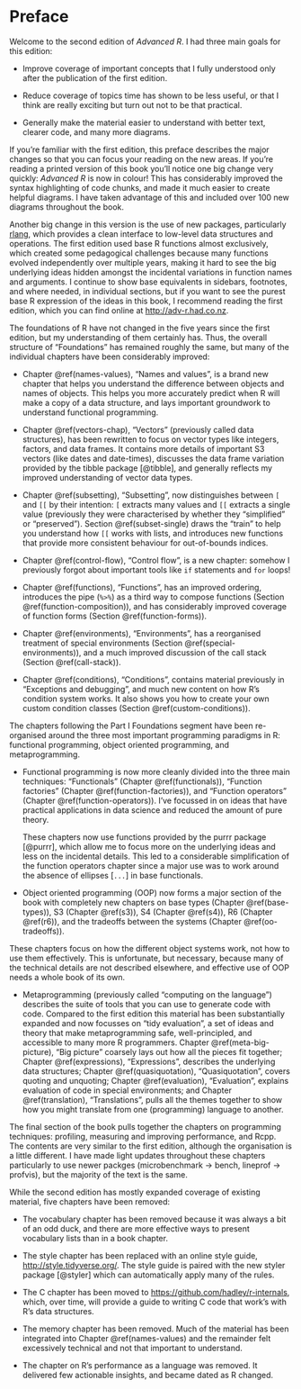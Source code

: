 # Preface {-}

Welcome to the second edition of _Advanced R_. I had three main goals for this edition:

* Improve coverage of important concepts that I fully understood only after
  the publication of the first edition.

* Reduce coverage of topics time has shown to be less useful, or that I think
  are really exciting but turn out not to be that practical.

* Generally make the material easier to understand with better text, clearer
  code, and many more diagrams.

If you're familiar with the first edition, this preface describes the major changes so that you can focus your reading on the new areas. If you're reading a printed version of this book you'll notice one big change very quickly: _Advanced R_ is now in colour! This has considerably improved the syntax highlighting of code chunks, and made it much easier to create helpful diagrams. I have taken advantage of this and included over 100 new diagrams throughout the book.

Another big change in this version is the use of new packages, particularly [rlang](http://rlang.r-lib.org), which provides a clean interface to low-level data structures and operations. The first edition used base R functions almost exclusively, which created some pedagogical challenges because many functions evolved independently over multiple years, making it hard to see the big underlying ideas hidden amongst the incidental variations in function names and arguments. I continue to show base equivalents in sidebars, footnotes, and where needed, in individual sections, but if you want to see the purest base R expression of the ideas in this book, I recommend reading the first edition, which you can find online at <http://adv-r.had.co.nz>.

The foundations of R have not changed in the five years since the first edition, but my understanding of them certainly has. Thus, the overall structure of "Foundations" has remained roughly the same, but many of the individual chapters have been considerably improved:

*   Chapter \@ref(names-values), "Names and values", is a brand new chapter
    that helps you understand the difference between objects and names of
    objects. This helps you more accurately predict when R will make a copy of
    a data structure, and lays important groundwork to understand functional
    programming.

\newline

*   Chapter \@ref(vectors-chap), "Vectors" (previously called data structures),
    has been rewritten to focus on vector types like integers, factors, and
    data frames. It contains more details of important S3 vectors (like dates
    and date-times), discusses the data frame variation provided by the
    tibble package [@tibble], and generally reflects my improved understanding
    of vector data types.

*   Chapter \@ref(subsetting), "Subsetting", now distinguishes between `[` and
    `[[` by their intention: `[` extracts many values and `[[` extracts a
    single value (previously they were characterised by whether they "simplified"
    or "preserved"). Section \@ref(subset-single) draws the "train" to help you
    understand how `[[` works with lists, and introduces new functions that
    provide more consistent behaviour for out-of-bounds indices.

*   Chapter \@ref(control-flow), "Control flow", is a new chapter: somehow
    I previously forgot about important tools like `if` statements and `for`
    loops!

*   Chapter \@ref(functions), "Functions", has an improved ordering,
    introduces the pipe (`%>%`) as a third way to compose functions (Section
    \@ref(function-composition)), and has considerably improved coverage of
    function forms (Section \@ref(function-forms)).

*   Chapter \@ref(environments), "Environments", has a reorganised treatment of
    special environments (Section \@ref(special-environments)), and a much
    improved discussion of the call stack (Section \@ref(call-stack)).

*   Chapter \@ref(conditions), "Conditions", contains material previously
    in "Exceptions and debugging", and much new content on how R's condition
    system works. It also shows you how to create your own custom condition
    classes (Section \@ref(custom-conditions)).

The chapters following the Part I Foundations segment have been re-organised around the three most important programming paradigms in R: functional programming, object oriented programming, and metaprogramming.

* Functional programming is now more cleanly divided into the three main
  techniques: "Functionals" (Chapter \@ref(functionals)), "Function
  factories" (Chapter \@ref(function-factories)), and "Function operators"
  (Chapter \@ref(function-operators)). I've focussed in on ideas that have
  practical applications in data science and reduced the amount of pure theory.

  These chapters now use functions provided by the purrr package [@purrr],
  which allow me to focus more on the underlying ideas and less on the
  incidental details. This led to a considerable simplification of the
  function operators chapter since a major use was to work around the absence
  of ellipses [`...`] in base functionals.

* Object oriented programming (OOP) now forms a major section of the book with
  completely new chapters on base types (Chapter \@ref(base-types)),
  S3 (Chapter \@ref(s3)), S4 (Chapter \@ref(s4)), R6 (Chapter \@ref(r6)),
  and the tradeoffs between the systems (Chapter \@ref(oo-tradeoffs)).

\newline

  These chapters focus on how the different object systems work,
  not how to use them effectively. This is unfortunate, but necessary, because
  many of the technical details are not described elsewhere, and effective use
  of OOP needs a whole book of its own.

* Metaprogramming (previously called "computing on the language") describes the
  suite of tools that you can use to generate code with code. Compared to the
  first edition this material has been substantially expanded and now focusses on
  "tidy evaluation", a set of ideas and theory that make metaprogramming
  safe, well-principled, and accessible to many more R programmers.
  Chapter \@ref(meta-big-picture), "Big picture" coarsely lays out how all
  the pieces fit together; Chapter \@ref(expressions), "Expressions", describes
  the underlying data structures; Chapter \@ref(quasiquotation),
  "Quasiquotation", covers quoting and unquoting; Chapter \@ref(evaluation),
  "Evaluation", explains evaluation of code in special environments; and Chapter
  \@ref(translation), "Translations", pulls all the themes together to show
  how you might translate from one (programming) language to another.

The final section of the book pulls together the chapters on programming techniques: profiling, measuring and improving performance, and Rcpp. The contents are very similar to the first edition, although the organisation is a little different. I have made light updates throughout these chapters particularly to use newer packges (microbenchmark -> bench, lineprof -> profvis), but the majority of the text is the same.

While the second edition has mostly expanded coverage of existing material, five chapters have been removed:

* The vocabulary chapter has been removed because it was always a bit of an odd
  duck, and there are more effective ways to present vocabulary lists than in a
  book chapter.

* The style chapter has been replaced with an online style guide,
  <http://style.tidyverse.org/>. The style guide is paired with the new
  styler package [@styler] which can automatically apply many of the rules.

* The C chapter has been moved to <https://github.com/hadley/r-internals>, which, over time, will provide
  a guide to writing C code that work's with R's data structures.

* The memory chapter has been removed. Much of the material has been integrated
  into Chapter \@ref(names-values) and the remainder felt excessively technical
  and not that important to understand.

* The chapter on R's performance as a language was removed. It delivered
  few actionable insights, and became dated as R changed.
